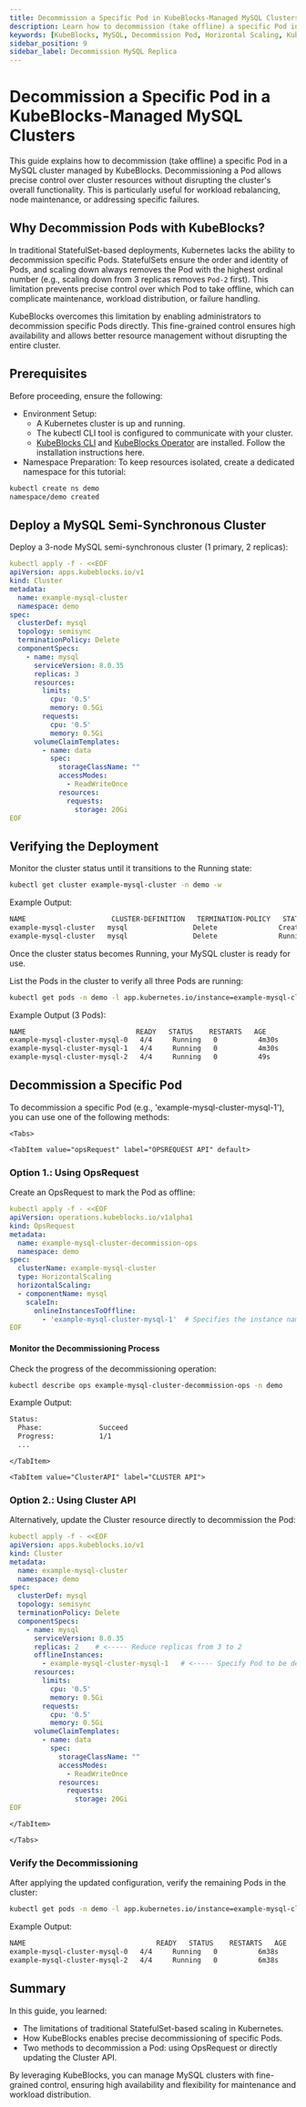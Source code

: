 ```yaml
---
title: Decommission a Specific Pod in KubeBlocks-Managed MySQL Clusters
description: Learn how to decommission (take offline) a specific Pod in a MySQL cluster managed by KubeBlocks.
keywords: [KubeBlocks, MySQL, Decommission Pod, Horizontal Scaling, Kubernetes]
sidebar_position: 9
sidebar_label: Decommission MySQL Replica
---
```





# Decommission a Specific Pod in a KubeBlocks-Managed MySQL Clusters

This guide explains how to decommission (take offline) a specific Pod in a MySQL cluster managed by KubeBlocks. Decommissioning a Pod allows precise control over cluster resources without disrupting the cluster's overall functionality. This is particularly useful for workload rebalancing, node maintenance, or addressing specific failures.

## Why Decommission Pods with KubeBlocks?

In traditional StatefulSet-based deployments, Kubernetes lacks the ability to decommission specific Pods. StatefulSets ensure the order and identity of Pods, and scaling down always removes the Pod with the highest ordinal number (e.g., scaling down from 3 replicas removes `Pod-2` first). This limitation prevents precise control over which Pod to take offline, which can complicate maintenance, workload distribution, or failure handling.

KubeBlocks overcomes this limitation by enabling administrators to decommission specific Pods directly. This fine-grained control ensures high availability and allows better resource management without disrupting the entire cluster.

## Prerequisites

Before proceeding, ensure the following:
- Environment Setup:
    - A Kubernetes cluster is up and running.
    - The kubectl CLI tool is configured to communicate with your cluster.
    - [KubeBlocks CLI](../../user_docs/references/install-kbcli) and [KubeBlocks Operator](../../user_docs/overview/install-kubeblocks) are installed. Follow the installation instructions here.
- Namespace Preparation: To keep resources isolated, create a dedicated namespace for this tutorial:

```bash
kubectl create ns demo
namespace/demo created
```

## Deploy a MySQL Semi-Synchronous Cluster

Deploy a 3-node MySQL semi-synchronous cluster (1 primary, 2 replicas):

```yaml
kubectl apply -f - <<EOF
apiVersion: apps.kubeblocks.io/v1
kind: Cluster
metadata:
  name: example-mysql-cluster
  namespace: demo
spec:
  clusterDef: mysql
  topology: semisync
  terminationPolicy: Delete
  componentSpecs:
    - name: mysql
      serviceVersion: 8.0.35
      replicas: 3
      resources:
        limits:
          cpu: '0.5'
          memory: 0.5Gi
        requests:
          cpu: '0.5'
          memory: 0.5Gi
      volumeClaimTemplates:
        - name: data
          spec:
            storageClassName: ""
            accessModes:
              - ReadWriteOnce
            resources:
              requests:
                storage: 20Gi
EOF
```

## Verifying the Deployment

Monitor the cluster status until it transitions to the Running state:
```bash
kubectl get cluster example-mysql-cluster -n demo -w
```
Example Output:
```bash
NAME                     CLUSTER-DEFINITION   TERMINATION-POLICY   STATUS    AGE
example-mysql-cluster   mysql                Delete               Creating   8s
example-mysql-cluster   mysql                Delete               Running    2m41s
```
Once the cluster status becomes Running, your MySQL cluster is ready for use.


List the Pods in the cluster to verify all three Pods are running:
```bash
kubectl get pods -n demo -l app.kubernetes.io/instance=example-mysql-cluster
```

Example Output (3 Pods):
```bash
NAME                           READY   STATUS    RESTARTS   AGE
example-mysql-cluster-mysql-0   4/4     Running   0          4m30s
example-mysql-cluster-mysql-1   4/4     Running   0          4m30s
example-mysql-cluster-mysql-2   4/4     Running   0          49s
```


## Decommission a Specific Pod

To decommission a specific Pod (e.g., 'example-mysql-cluster-mysql-1'), you can use one of the following methods:

    <Tabs>

    <TabItem value="opsRequest" label="OPSREQUEST API" default>

### Option 1.: Using OpsRequest
Create an OpsRequest to mark the Pod as offline:

```yaml
kubectl apply -f - <<EOF
apiVersion: operations.kubeblocks.io/v1alpha1
kind: OpsRequest
metadata:
  name: example-mysql-cluster-decommission-ops
  namespace: demo
spec:
  clusterName: example-mysql-cluster
  type: HorizontalScaling
  horizontalScaling:
  - componentName: mysql
    scaleIn:
      onlineInstancesToOffline:
        - 'example-mysql-cluster-mysql-1'  # Specifies the instance names that need to be taken offline
EOF
```

#### Monitor the Decommissioning Process
Check the progress of the decommissioning operation:

```bash
kubectl describe ops example-mysql-cluster-decommission-ops -n demo
```
Example Output:

```bash
Status:
  Phase:              Succeed
  Progress:           1/1
  ...
```

    </TabItem>

    <TabItem value="ClusterAPI" label="CLUSTER API">

### Option 2.: Using Cluster API
Alternatively, update the Cluster resource directly to decommission the Pod:

```yaml
kubectl apply -f - <<EOF
apiVersion: apps.kubeblocks.io/v1
kind: Cluster
metadata:
  name: example-mysql-cluster
  namespace: demo
spec:
  clusterDef: mysql
  topology: semisync
  terminationPolicy: Delete
  componentSpecs:
    - name: mysql
      serviceVersion: 8.0.35
      replicas: 2    # <----- Reduce replicas from 3 to 2
      offlineInstances:
        - example-mysql-cluster-mysql-1   # <----- Specify Pod to be decommissioned
      resources:
        limits:
          cpu: '0.5'
          memory: 0.5Gi
        requests:
          cpu: '0.5'
          memory: 0.5Gi
      volumeClaimTemplates:
        - name: data
          spec:
            storageClassName: ""
            accessModes:
              - ReadWriteOnce
            resources:
              requests:
                storage: 20Gi
EOF
```
    </TabItem>

    </Tabs>

### Verify the Decommissioning

After applying the updated configuration, verify the remaining Pods in the cluster:
```bash
kubectl get pods -n demo -l app.kubernetes.io/instance=example-mysql-cluster
```

Example Output:
```bash
NAME                                READY   STATUS    RESTARTS   AGE
example-mysql-cluster-mysql-0   4/4     Running   0          6m38s
example-mysql-cluster-mysql-2   4/4     Running   0          6m38s
```

## Summary
In this guide, you learned:
- The limitations of traditional StatefulSet-based scaling in Kubernetes.
- How KubeBlocks enables precise decommissioning of specific Pods.
- Two methods to decommission a Pod: using OpsRequest or directly updating the Cluster API.

By leveraging KubeBlocks, you can manage MySQL clusters with fine-grained control, ensuring high availability and flexibility for maintenance and workload distribution.